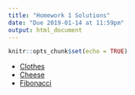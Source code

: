 ```yaml
---
title: "Homework 1 Solutions"
date: "Due 2019-01-14 at 11:59pm"
output: html_document
---
```


```r
knitr::opts_chunk$set(echo = TRUE)
```

+ [Clothes](hw1_clothes_sol.R)
+ [Cheese](hw1_cheese_sol.R)
+ [Fibonacci](hw1_fib_sol.R)

